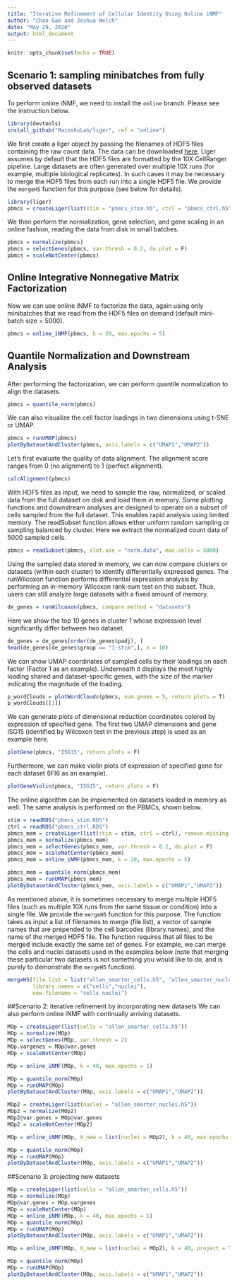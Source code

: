 ```yaml
---
title: "Iterative Refinement of Cellular Identity Using Online iNMF"
author: "Chao Gao and Joshua Welch"
date: "May 29, 2020"
output: html_document
---
```


```r
knitr::opts_chunk$set(echo = TRUE)
```

## Scenario 1: sampling minibatches from fully observed datasets
To perform online iNMF, we need to install the `online` branch. Please see the instruction below.
```r
library(devtools)
install_github("MacoskoLab/liger", ref = "online")
```

We first create a liger object by passing the filenames of HDF5 files containing the raw count data. The data can be downloaded [here](https://umich.box.com/s/m5cojytshxvk44pc4kki6clh6c9sv7ai). Liger assumes by default that the HDF5 files are formatted by the 10X CellRanger pipeline. Large datasets are often generated over multiple 10X runs (for example, multiple biological replicates). In such cases it may be necessary to merge the HDF5 files from each run into a single HDF5 file. We provide the `mergeH5` function for this purpose (see below for details).

```r
library(liger)
pbmcs = createLiger(list(stim = "pbmcs_stim.h5", ctrl = "pbmcs_ctrl.h5"))
```

We then perform the normalization, gene selection, and gene scaling in an online fashion, reading the data from disk in small batches.
```r
pbmcs = normalize(pbmcs)
pbmcs = selectGenes(pbmcs, var.thresh = 0.2, do.plot = F)
pbmcs = scaleNotCenter(pbmcs)
```
## Online Integrative Nonnegative Matrix Factorization
Now we can use online iNMF to factorize the data, again using only minibatches that we read from the HDF5 files on demand (default mini-batch size = 5000).
```r
pbmcs = online_iNMF(pbmcs, k = 20, max.epochs = 5)
```
## Quantile Normalization and Downstream Analysis
After performing the factorization, we can perform quantile normalization to align the datasets.
```r
pbmcs = quantile_norm(pbmcs)
```

We can also visualize the cell factor loadings in two dimensions using t-SNE or UMAP.
```r
pbmcs = runUMAP(pbmcs)
plotByDatasetAndCluster(pbmcs, axis.labels = c("UMAP1","UMAP2"))
```

Let's first evaluate the quality of data alignment. The alignment score ranges from 0 (no alignment) to 1 (perfect alignment).
```r
calcAlignment(pbmcs)
```

With HDF5 files as input, we need to sample the raw, normalized, or scaled data from the full dataset on disk and load them in memory. Some plotting functions and downstream analyses are designed to operate on a subset of cells sampled from the full dataset. This enables rapid analysis using limited memory. The readSubset function allows either uniform random sampling or sampling balanced by cluster. Here we extract the normalized count data of 5000 sampled cells.
```r
pbmcs = readSubset(pbmcs, slot.use = "norm.data", max.cells = 5000)
```

Using the sampled data stored in memory, we can now compare clusters or datasets (within each cluster) to identify differentially expressed genes. The runWilcoxon function
performs differential expression analysis by performing an in-memory Wilcoxon rank-sum test on this subset. Thus, users can still analyze large datasets with a fixed amount of memory.
```r
de_genes = runWilcoxon(pbmcs, compare.method = "datasets")
```

Here we show the top 10 genes in cluster 1 whose expression level significantly differ between two dataset.
```r
de_genes = de_genes[order(de_genes$padj), ]
head(de_genes[de_genes$group == "1-stim",], n = 10)
```

We can show UMAP coordinates of sampled cells by their loadings on each factor (Factor 1 as an example). Underneath it displays the
most highly loading shared and dataset-specific genes, with the size of the marker indicating the magnitude of the loading.
```r
p_wordClouds = plotWordClouds(pbmcs, num.genes = 5, return.plots = T)
p_wordClouds[[1]]
```

We can generate plots of dimensional reduction coordinates colored by expression of specified gene. The first two UMAP dimensions and gene ISG15 (identified by Wilcoxon test in the previous step) is used as an example here.
```r
plotGene(pbmcs, "ISG15", return.plots = F)
```

Furthermore, we can make violin plots of expression of specified gene for each dataset (IFI6 as an example).
```r
plotGeneViolin(pbmcs, "ISG15", return.plots = F)
```

The online algorithm can be implemented on datasets loaded in memory as well. The same analysis is performed on the PBMCs, shown below.  
```r
stim = readRDS("pbmcs_stim.RDS")
ctrl = readRDS("pbmcs_ctrl.RDS")
pbmcs_mem = createLiger(list(stim = stim, ctrl = ctrl), remove.missing = F)
pbmcs_mem = normalize(pbmcs_mem)
pbmcs_mem = selectGenes(pbmcs_mem, var.thresh = 0.2, do.plot = F)
pbmcs_mem = scaleNotCenter(pbmcs_mem)
pbmcs_mem = online_iNMF(pbmcs_mem, k = 20, max.epochs = 5)
```

```r
pbmcs_mem = quantile_norm(pbmcs_mem)
pbmcs_mem = runUMAP(pbmcs_mem)
plotByDatasetAndCluster(pbmcs_mem, axis.labels = c("UMAP1","UMAP2"))
```

As mentioned above, it is sometimes necessary to merge multiple HDF5 files (such as multiple 10X runs from the same tissue or condition) into a single file. We provide the `mergeH5` function for this purpose. The function takes as input a list of filenames to merge (file.list), a vector of sample names that are prepended to the cell barcodes (library.names), and the name of the merged HDF5 file. The function requires that all files to be merged include exactly the same set of genes. For example, we can merge the cells and nuclei datasets used in the examples below (note that merging these particular two datasets is not something you would like to do, and is purely to demonstrate the `mergeH5` function).
```r
mergeH5(file.list = list("allen_smarter_cells.h5", "allen_smarter_nuclei.h5"), 
        library.names = c("cells","nuclei"),
        new.filename = "cells_nuclei")
```

##Scenario 2: iterative refinement by incorporating new datasets
We can also perform online iNMF with continually arriving datasets.
```r
MOp = createLiger(list(cells = "allen_smarter_cells.h5"))
MOp = normalize(MOp)
MOp = selectGenes(MOp, var.thresh = 2)
MOp.vargenes = MOp@var.genes
MOp = scaleNotCenter(MOp)
```

```r
MOp = online_iNMF(MOp, k = 40, max.epochs = 1)
```

```r
MOp = quantile_norm(MOp)
MOp = runUMAP(MOp)
plotByDatasetAndCluster(MOp, axis.labels = c("UMAP1","UMAP2"))
```

```r
MOp2 = createLiger(list(nuclei = "allen_smarter_nuclei.h5"))
MOp2 = normalize(MOp2)
MOp2@var.genes = MOp@var.genes
MOp2 = scaleNotCenter(MOp2)
```

```r
MOp = online_iNMF(MOp, X_new = list(nuclei = MOp2), k = 40, max.epochs = 1)
```

```r
MOp = quantile_norm(MOp)
MOp = runUMAP(MOp)
plotByDatasetAndCluster(MOp, axis.labels = c("UMAP1","UMAP2"))
```

##Scenario 3: projecting new datasets
```r
MOp = createLiger(list(cells = "allen_smarter_cells.h5"))
MOp = normalize(MOp)
MOp@var.genes = MOp.vargenes
MOp = scaleNotCenter(MOp)
MOp = online_iNMF(MOp, k = 40, max.epochs = 1)
MOp = quantile_norm(MOp)
MOp = runUMAP(MOp)
plotByDatasetAndCluster(MOp, axis.labels = c("UMAP1","UMAP2"))
```

```r
MOp = online_iNMF(MOp, X_new = list(nuclei = MOp2), k = 40, project = TRUE)
```

```r
MOp = quantile_norm(MOp)
MOp = runUMAP(MOp)
plotByDatasetAndCluster(MOp, axis.labels = c("UMAP1","UMAP2"))
```








